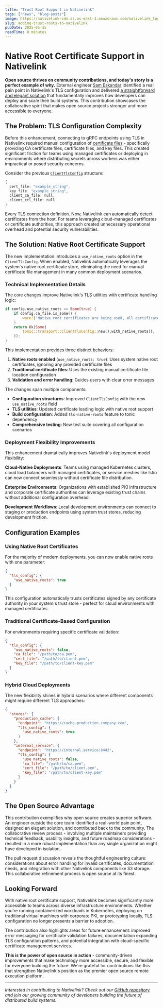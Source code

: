 ```yaml
---
title: "Trust Root Support in Nativelink"
tags: ["news", "blog-posts"]
image: https://nativelink-cdn.s3.us-east-1.amazonaws.com/nativelink_logo.webp
slug: adding-trust-roots-to-nativelink
pubDate: 2025-05-15
readTime: 8 minutes
---
```


# Native Root Certificate Support in Nativelink

**Open source thrives on community contributions, and today's story is a perfect example of why.** External engineer [Sam Eskandar](https://github.com/s6eskand) identified a real pain point in Nativelink's TLS configuration and delivered [a straightforward and elegant solution](https://github.com/TraceMachina/nativelink/pull/1782) that fundamentally improves how developers can deploy and scale their build systems. This contribution showcases the collaborative spirit that makes open source projects stronger and more accessible to everyone.

## The Problem: TLS Configuration Complexity

Before this enhancement, connecting to gRPC endpoints using TLS in Nativelink required manual configuration of [certificate files](https://en.wikipedia.org/wiki/Certificate_authority) - specifically providing CA certificate files, certificate files, and key files. This created significant friction for teams using managed certificates or deploying in environments where distributing secrets across workers was either impractical or posed security concerns.

Consider the previous [`ClientTlsConfig`](https://nativelink.com/docs/reference/nativelink-config/#clienttlsconfig) structure:

```rust
{
  cert_file: "example_string",
  key_file: "example_string",
  client_ca_file: null,
  client_crl_file: null
}
```

Every TLS connection definition. Now, Nativelink can automatically detect certificates from the host. For teams leveraging cloud-managed certificates or certificate authorities, this approach created unnecessary operational overhead and potential security vulnerabilities.

## The Solution: Native Root Certificate Support

The new implementation introduces a `use_native_roots` option in the `ClientTlsConfig`. When enabled, Nativelink automatically leverages the system's native root certificate store, eliminating the need for manual certificate file management in many common deployment scenarios.

### Technical Implementation Details

The core changes improve Nativelink's TLS utilities with certificate handling logic:

```rust
if config.use_native_roots == Some(true) {
    if config.ca_file.is_some() {
        warn!("Native root certificates are being used, all certificate files will be ignored");
    }
    return Ok(Some(
        tonic::transport::ClientTlsConfig::new().with_native_roots(),
    ));
}
```

This implementation provides three distinct behaviors:

1. **Native roots enabled** (`use_native_roots: true`): Uses system native root certificates, ignoring any provided certificate files
2. **Traditional certificate files**: Uses the existing manual certificate file location configuration
3. **Validation and error handling**: Guides users with clear error messages

The changes span multiple components:

- **Configuration structures**: Improved `ClientTlsConfig` with the new `use_native_roots` field
- **TLS utilities**: Updated certificate loading logic with native root support
- **Build configuration**: Added `tls-native-roots` feature to tonic dependency
- **Comprehensive testing**: New test suite covering all configuration scenarios

### Deployment Flexibility Improvements

This enhancement dramatically improves Nativelink's deployment model flexibility:

**Cloud-Native Deployments**: Teams using managed Kubernetes clusters, cloud load balancers with managed certificates, or service meshes like Istio can now connect seamlessly without certificate file distribution.

**Enterprise Environments**: Organizations with established PKI infrastructure and corporate certificate authorities can leverage existing trust chains without additional configuration overhead.

**Development Workflows**: Local development environments can connect to staging or production endpoints using system trust stores, reducing development friction.

## Configuration Examples

### Using Native Root Certificates

For the majority of modern deployments, you can now enable native roots with one parameter:

```json
{
  "tls_config": {
    "use_native_roots": true
  }
}
```

This configuration automatically trusts certificates signed by any certificate authority in your system's trust store - perfect for cloud environments with managed certificates.

### Traditional Certificate-Based Configuration

For environments requiring specific certificate validation:

```json
{
  "tls_config": {
    "use_native_roots": false,
    "ca_file": "/path/to/ca.pem",
    "cert_file": "/path/to/client.pem",
    "key_file": "/path/to/client-key.pem"
  }
}
```

### Hybrid Cloud Deployments

The new flexibility shines in hybrid scenarios where different components might require different TLS approaches:

```json
{
  "stores": {
    "production_cache": {
      "endpoint": "https://cache.production.company.com",
      "tls_config": {
        "use_native_roots": true
      }
    },
    "internal_service": {
      "endpoint": "https://internal.service:8443",
      "tls_config": {
        "use_native_roots": false,
        "ca_file": "/path/to/ca.pem",
        "cert_file": "/path/to/client.pem",
        "key_file": "/path/to/client-key.pem"
      }
    }
  }
}
```

## The Open Source Advantage

This contribution exemplifies why open source creates superior software. An engineer outside the core team identified a real-world pain point, designed an elegant solution, and contributed back to the community. The collaborative review process - involving multiple maintainers providing technical feedback, usability insights, and future roadmap considerations - resulted in a more robust implementation than any single organization might have developed in isolation.

The pull request discussion reveals the thoughtful engineering culture: considerations about error handling for invalid certificates, documentation needs, and integration with other Nativelink components like S3 storage. This collaborative refinement process is open source at its finest.

## Looking Forward

With native root certificate support, Nativelink becomes significantly more accessible to teams across diverse infrastructure environments. Whether you're running containerized workloads in Kubernetes, deploying on traditional virtual machines with corporate PKI, or prototyping locally, TLS configuration no longer presents a barrier to adoption.

The contribution also highlights areas for future enhancement: improved error messaging for certificate validation failures, documentation expanding TLS configuration patterns, and potential integration with cloud-specific certificate management services.

**This is the power of open source in action** - community-driven improvements that make technology more accessible, secure, and flexible for everyone building the future. We're grateful for contributions like this that strengthen Nativelink's position as the premier open source remote execution platform.

---

*Interested in contributing to Nativelink? Check out our [GitHub repository](https://github.com/TraceMachina/nativelink) and join our growing community of developers building the future of distributed build systems.*
